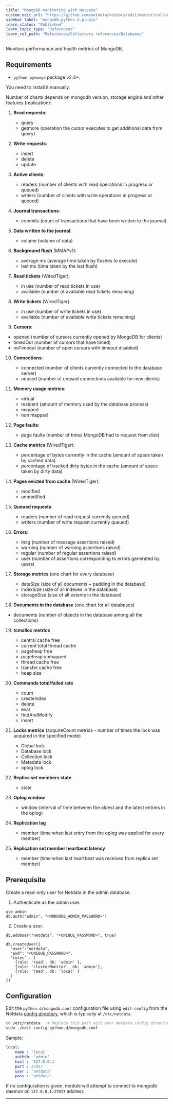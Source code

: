 ```yaml
---
title: "MongoDB monitoring with Netdata"
custom_edit_url: "https://github.com/netdata/netdata/edit/master/collectors/python.d.plugin/mongodb/README.md"
sidebar_label: "mongodb-python.d.plugin"
learn_status: "Published"
learn_topic_type: "References"
learn_rel_path: "References/Collectors references/Databases"
---
```



Monitors performance and health metrics of MongoDB.

## Requirements

-   `python-pymongo` package v2.4+.

You need to install it manually.

Number of charts depends on mongodb version, storage engine and other features (replication):

1.  **Read requests**:

    -   query
    -   getmore (operation the cursor executes to get additional data from query)

2.  **Write requests**:

    -   insert
    -   delete
    -   update

3.  **Active clients**:

    -   readers (number of clients with read operations in progress or queued)
    -   writers (number of clients with write operations in progress or queued)

4.  **Journal transactions**:

    -   commits (count of transactions that have been written to the journal)

5.  **Data written to the journal**:

    -   volume (volume of data)

6.  **Background flush** (MMAPv1):

    -   average ms (average time taken by flushes to execute)
    -   last ms (time taken by the last flush)

7.  **Read tickets** (WiredTiger):

    -   in use (number of read tickets in use)
    -   available (number of available read tickets remaining)

8.  **Write tickets** (WiredTiger):

    -   in use (number of write tickets in use)
    -   available (number of available write tickets remaining)

9.  **Cursors**:

-   opened (number of cursors currently opened by MongoDB for clients)
-   timedOut (number of cursors that have timed)
-   noTimeout (number of open cursors with timeout disabled)

10. **Connections**:

    -   connected (number of clients currently connected to the database server)
    -   unused (number of unused connections available for new clients)

11. **Memory usage metrics**:

    -   virtual
    -   resident (amount of memory used by the database process)
    -   mapped
    -   non mapped

12. **Page faults**:

    -   page faults (number of times MongoDB had to request from disk)

13. **Cache metrics** (WiredTiger):

    -   percentage of bytes currently in the cache (amount of space taken by cached data)
    -   percentage of tracked dirty bytes in the cache (amount of space taken by dirty data)

14. **Pages evicted from cache** (WiredTiger):

    -   modified
    -   unmodified

15. **Queued requests**:

    -   readers (number of read request currently queued)
    -   writers (number of write request currently queued)

16. **Errors**:

    -   msg (number of message assertions raised)
    -   warning (number of warning assertions raised)
    -   regular (number of regular assertions raised)
    -   user (number of assertions corresponding to errors generated by users)

17. **Storage metrics** (one chart for every database)

    -   dataSize (size of all documents + padding in the database)
    -   indexSize (size of all indexes in the database)
    -   storageSize (size of all extents in the database)

18. **Documents in the database** (one chart for all databases)

-   documents (number of objects in the database among all the collections)

19. **tcmalloc metrics**

    -   central cache free
    -   current total thread cache
    -   pageheap free
    -   pageheap unmapped
    -   thread cache free
    -   transfer cache free
    -   heap size

20. **Commands total/failed rate**

    -   count
    -   createIndex
    -   delete
    -   eval
    -   findAndModify
    -   insert

21. **Locks metrics** (acquireCount metrics - number of times the lock was acquired in the specified mode)

    -   Global lock
    -   Database lock
    -   Collection lock
    -   Metadata lock
    -   oplog lock

22. **Replica set members state**

    -   state

23. **Oplog window**

    -   window (interval of time between the oldest and the latest entries in the oplog)

24. **Replication lag**

    -   member (time when last entry from the oplog was applied for every member)

25. **Replication set member heartbeat latency**

    -   member (time when last heartbeat was received from replica set member)

## Prerequisite

Create a read-only user for Netdata in the admin database.

1.  Authenticate as the admin user.

```
use admin
db.auth("admin", "<MONGODB_ADMIN_PASSWORD>")
```

2.  Create a user.

```
db.addUser("netdata", "<UNIQUE_PASSWORD>", true)

db.createUser({
  "user":"netdata",
  "pwd": "<UNIQUE_PASSWORD>",
  "roles" : [
    {role: 'read', db: 'admin' },
    {role: 'clusterMonitor', db: 'admin'},
    {role: 'read', db: 'local' }
  ]
})
```

## Configuration

Edit the `python.d/mongodb.conf` configuration file using `edit-config` from the Netdata [config
directory](/docs/configure/nodes.md), which is typically at `/etc/netdata`.

```bash
cd /etc/netdata   # Replace this path with your Netdata config directory, if different
sudo ./edit-config python.d/mongodb.conf
```

Sample:

```yaml
local:
    name : 'local'
    authdb: 'admin'
    host : '127.0.0.1'
    port : 27017
    user : 'netdata'
    pass : 'netdata'
```

If no configuration is given, module will attempt to connect to mongodb daemon on `127.0.0.1:27017` address

---


